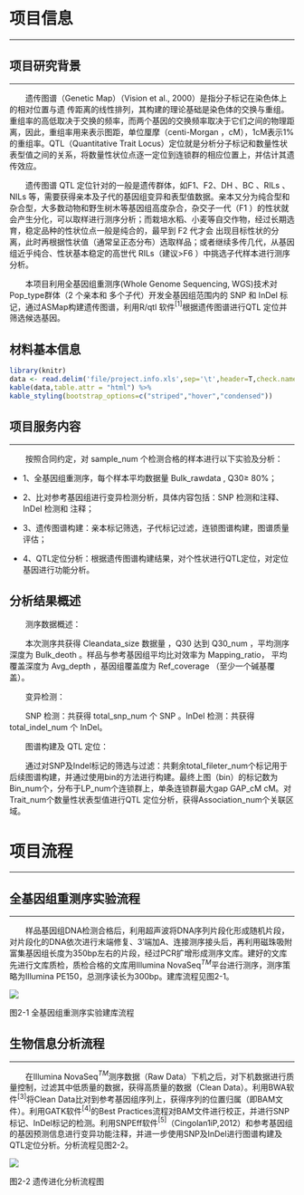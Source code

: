 # 项目信息

***

## 项目研究背景

***

&emsp;&emsp;遗传图谱（Genetic Map）（Vision et al., 2000）是指分子标记在染色体上的相对位置与遗 传距离的线性排列，其构建的理论基础是染色体的交换与重组。重组率的高低取决于交换的频率，而两个基因的交换频率取决于它们之间的物理距离，因此，重组率用来表示图距，单位厘摩（centi-Morgan ，cM），1cM表示1%的重组率。QTL（Quantitative Trait Locus）定位就是分析分子标记和数量性状表型值之间的关系，将数量性状位点逐一定位到连锁群的相应位置上，并估计其遗传效应。

&emsp;&emsp;遗传图谱 QTL 定位针对的一般是遗传群体，如F1、F2、DH 、BC 、RILs 、NILs 等，需要获得亲本及子代的基因组变异和表型值数据。亲本又分为纯合型和杂合型，大多数动物和野生树木等基因组高度杂合，杂交子一代（F1 ）的性状就会产生分化，可以取样进行测序分析；而栽培水稻、小麦等自交作物，经过长期选育，稳定品种的性状位点一般是纯合的，最早到 F2 代才会 出现目标性状的分离，此时再根据性状值（通常呈正态分布）选取样品；或者继续多传几代，从基因组近乎纯合、性状基本稳定的高世代 RILs（建议>F6 ）中挑选子代样本进行测序分析。

&emsp;&emsp;本项目利用全基因组重测序(Whole Genome Sequencing, WGS)技术对Pop_type群体（2 个亲本和 多个子代）开发全基因组范围内的 SNP 和 InDel 标记，通过ASMap构建遗传图谱，利用R/qtl 软件$^{[1]}$根据遗传图谱进行QTL 定位并筛选候选基因。


## 材料基本信息

```r
library(knitr)
data <- read.delim('file/project.info.xls',sep='\t',header=T,check.names = F)
kable(data,table.attr = "html") %>%
kable_styling(bootstrap_options=c("striped","hover","condensed"))
```


## 项目服务内容

***

&emsp;&emsp;按照合同约定，对 sample_num 个检测合格的样本进行以下实验及分析：

- 1、全基因组重测序，每个样本平均数据量 Bulk_rawdata , Q30≥ 80%；

- 2、比对参考基因组进行变异检测分析，具体内容包括：SNP 检测和注释、InDel 检测和 注释；

- 3、遗传图谱构建：亲本标记筛选，子代标记过滤，连锁图谱构建，图谱质量评估；

- 4、QTL定位分析：根据遗传图谱构建结果，对个性状进行QTL定位，对定位基因进行功能分析。

## 分析结果概述

&emsp;&emsp;测序数据概述：

&emsp;&emsp;本次测序共获得 Cleandata_size 数据量 ，Q30 达到 Q30_num ，平均测序深度为 Bulk_deoth 。样品与参考基因组平均比对效率为 Mapping_ratio， 平均覆盖深度为 Avg_depth ，基因组覆盖度为 Ref_coverage  （至少一个碱基覆盖）。

&emsp;&emsp;变异检测：

&emsp;&emsp;SNP 检测：共获得 total_snp_num 个 SNP 。InDel 检测：共获得 total_indel_num 个 InDel。

&emsp;&emsp;图谱构建及 QTL 定位：

&emsp;&emsp;通过对SNP及Indel标记的筛选与过滤：共剩余total_fileter_num个标记用于后续图谱构建，并通过使用bin的方法进行构建。最终上图（bin）的标记数为Bin_num个，分布于LP_num个连锁群上，单条连锁群最大gap GAP_cM cM。对Trait_num个数量性状表型值进行QTL 定位分析，获得Association_num个关联区域。




# 项目流程

***

## 全基因组重测序实验流程

***

&emsp;&emsp;样品基因组DNA检测合格后，利用超声波将DNA序列片段化形成随机片段，对片段化的DNA依次进行末端修复、3′端加A、连接测序接头后，再利用磁珠吸附富集基因组长度为350bp左右的片段，经过PCR扩增形成测序文库。建好的文库先进行文库质检，质检合格的文库用Illumina NovaSeq$^{TM}$平台进行测序，测序策略为Illumina PE150，总测序读长为300bp。建库流程见图2-1。

<img class="normal4" src="src/library.png">

<p class='mark'>图2-1 全基因组重测序实验建库流程</p>


## 生物信息分析流程

***

&emsp;&emsp;在Illumina NovaSeq$^{TM}$测序数据（Raw Data）下机之后，对下机数据进行质量控制，过滤其中低质量的数据，获得高质量的数据（Clean Data）。利用BWA软件$^{[3]}$将Clean Data比对到参考基因组序列上，获得序列的位置归属（即BAM文件）。利用GATK软件$^{[4]}$的Best Practices流程对BAM文件进行校正，并进行SNP标记、InDel标记的检测。利用SNPEff软件$^{[5]}$（Cingolan1iP,2012）和参考基因组的基因预测信息进行变异功能注释，并进一步使用SNP及InDel进行图谱构建及QTL定位分析。分析流程见图2-2。

<img class="normal4" src="src/pipeline.png">

<p class='mark'>图2-2 遗传进化分析流程图</p>

